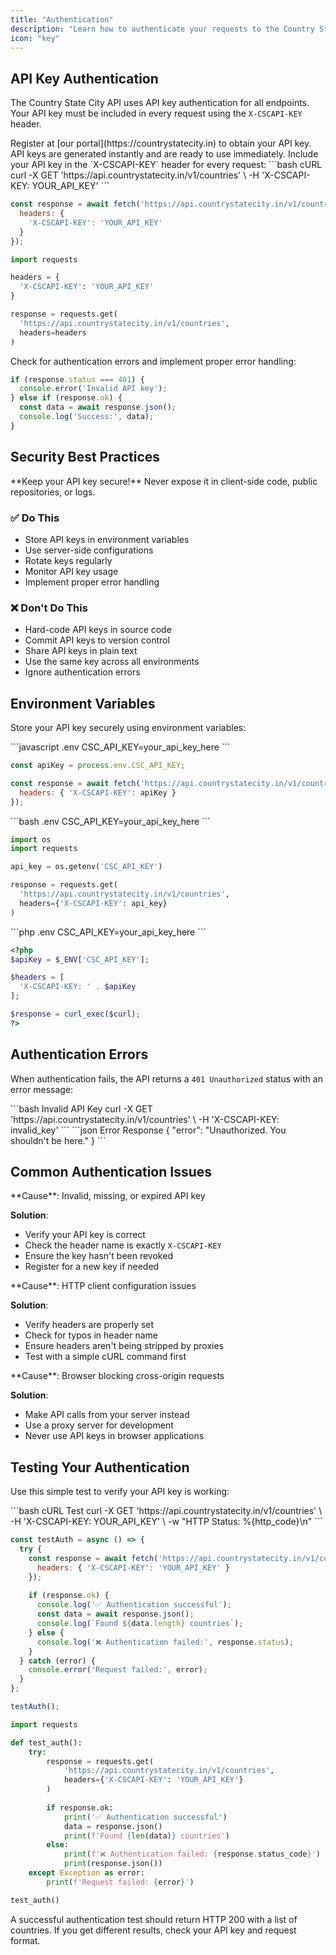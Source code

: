 ```yaml
---
title: "Authentication"
description: "Learn how to authenticate your requests to the Country State City API using API keys"
icon: "key"
---
```


## API Key Authentication

The Country State City API uses API key authentication for all endpoints. Your API key must be included in every request using the `X-CSCAPI-KEY` header.

<Steps>
<Step title="Get Your API Key">
  Register at [our portal](https://countrystatecity.in) to obtain your API key.
  
  <Info>
  API keys are generated instantly and are ready to use immediately.
  </Info>
</Step>

<Step title="Add to Request Headers">
  Include your API key in the `X-CSCAPI-KEY` header for every request:
  
  <CodeGroup>
  ```bash cURL
  curl -X GET 'https://api.countrystatecity.in/v1/countries' \
    -H 'X-CSCAPI-KEY: YOUR_API_KEY'
  ```
  
  ```javascript JavaScript
  const response = await fetch('https://api.countrystatecity.in/v1/countries', {
    headers: {
      'X-CSCAPI-KEY': 'YOUR_API_KEY'
    }
  });
  ```
  
  ```python Python
  import requests
  
  headers = {
    'X-CSCAPI-KEY': 'YOUR_API_KEY'
  }
  
  response = requests.get(
    'https://api.countrystatecity.in/v1/countries',
    headers=headers
  )
  ```
  </CodeGroup>
</Step>

<Step title="Handle Responses">
  Check for authentication errors and implement proper error handling:
  
  ```javascript
  if (response.status === 401) {
    console.error('Invalid API key');
  } else if (response.ok) {
    const data = await response.json();
    console.log('Success:', data);
  }
  ```
</Step>
</Steps>

## Security Best Practices

<Warning>
**Keep your API key secure!** Never expose it in client-side code, public repositories, or logs.
</Warning>

### ✅ Do This
- Store API keys in environment variables
- Use server-side configurations
- Rotate keys regularly
- Monitor API key usage
- Implement proper error handling

### ❌ Don't Do This
- Hard-code API keys in source code
- Commit API keys to version control
- Share API keys in plain text
- Use the same key across all environments
- Ignore authentication errors

## Environment Variables

Store your API key securely using environment variables:

<Tabs>
<Tab title="Node.js">
```javascript .env
CSC_API_KEY=your_api_key_here
```

```javascript app.js
const apiKey = process.env.CSC_API_KEY;

const response = await fetch('https://api.countrystatecity.in/v1/countries', {
  headers: { 'X-CSCAPI-KEY': apiKey }
});
```
</Tab>

<Tab title="Python">
```bash .env
CSC_API_KEY=your_api_key_here
```

```python app.py
import os
import requests

api_key = os.getenv('CSC_API_KEY')

response = requests.get(
  'https://api.countrystatecity.in/v1/countries',
  headers={'X-CSCAPI-KEY': api_key}
)
```
</Tab>

<Tab title="PHP">
```php .env
CSC_API_KEY=your_api_key_here
```

```php app.php
<?php
$apiKey = $_ENV['CSC_API_KEY'];

$headers = [
  'X-CSCAPI-KEY: ' . $apiKey
];

$response = curl_exec($curl);
?>
```
</Tab>
</Tabs>

## Authentication Errors

When authentication fails, the API returns a `401 Unauthorized` status with an error message:

<RequestExample>
```bash Invalid API Key
curl -X GET 'https://api.countrystatecity.in/v1/countries' \
  -H 'X-CSCAPI-KEY: invalid_key'
```
</RequestExample>

<ResponseExample>
```json Error Response
{
  "error": "Unauthorized. You shouldn't be here."
}
```
</ResponseExample>

## Common Authentication Issues

<AccordionGroup>
<Accordion title="401 Unauthorized Error">
  **Cause**: Invalid, missing, or expired API key
  
  **Solution**: 
  - Verify your API key is correct
  - Check the header name is exactly `X-CSCAPI-KEY`
  - Ensure the key hasn't been revoked
  - Register for a new key if needed
</Accordion>

<Accordion title="Headers Not Being Sent">
  **Cause**: HTTP client configuration issues
  
  **Solution**:
  - Verify headers are properly set
  - Check for typos in header name
  - Ensure headers aren't being stripped by proxies
  - Test with a simple cURL command first
</Accordion>

<Accordion title="CORS Issues in Browser">
  **Cause**: Browser blocking cross-origin requests
  
  **Solution**:
  - Make API calls from your server instead
  - Use a proxy server for development
  - Never use API keys in browser applications
</Accordion>
</AccordionGroup>

## Testing Your Authentication

Use this simple test to verify your API key is working:

<CodeGroup>
```bash cURL Test
curl -X GET 'https://api.countrystatecity.in/v1/countries' \
  -H 'X-CSCAPI-KEY: YOUR_API_KEY' \
  -w "HTTP Status: %{http_code}\n"
```

```javascript JavaScript Test
const testAuth = async () => {
  try {
    const response = await fetch('https://api.countrystatecity.in/v1/countries', {
      headers: { 'X-CSCAPI-KEY': 'YOUR_API_KEY' }
    });
    
    if (response.ok) {
      console.log('✅ Authentication successful');
      const data = await response.json();
      console.log(`Found ${data.length} countries`);
    } else {
      console.log('❌ Authentication failed:', response.status);
    }
  } catch (error) {
    console.error('Request failed:', error);
  }
};

testAuth();
```

```python Python Test
import requests

def test_auth():
    try:
        response = requests.get(
            'https://api.countrystatecity.in/v1/countries',
            headers={'X-CSCAPI-KEY': 'YOUR_API_KEY'}
        )
        
        if response.ok:
            print('✅ Authentication successful')
            data = response.json()
            print(f'Found {len(data)} countries')
        else:
            print(f'❌ Authentication failed: {response.status_code}')
            print(response.json())
    except Exception as error:
        print(f'Request failed: {error}')

test_auth()
```
</CodeGroup>

<Tip>
A successful authentication test should return HTTP 200 with a list of countries. If you get different results, check your API key and request format.
</Tip>
